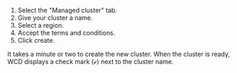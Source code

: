 1. Select the "Managed cluster" tab.
1. Give your cluster a name.
1. Select a region.
1. Accept the terms and conditions.
1. Click create.

It takes a minute or two to create the new cluster. When the cluster is ready, WCD displays a check mark (`✔️`) next to the cluster name.
